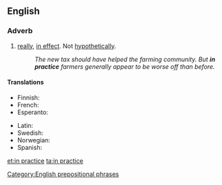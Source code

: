 ==English==

===Adverb===
{{en-adv|head=[[in]] [[practice]]|-}}

# [[really]], [[in effect]]. Not [[hypothetically]].
#: ''The new tax should have helped the farming community. But '''in practice''' farmers generally appear to be worse off than before.''

====Translations====
{{trans-top|really, in effect}}
* Finnish: {{t+|fi|käytännössä}}
* French: {{t+|fr|pratiquement}}
* Esperanto: {{t-|eo|praktike|xs=Esperanto}}
{{trans-mid}}
* Latin: {{t|la|in actu}}
* Swedish: {{t|sv|i praktiken}}
* Norwegian: {{t|no|i praksis}}
* Spanish: {{t-|es|en la práctica}}
{{trans-bottom}}

[[Category:English prepositional phrases]]

[[et:in practice]]
[[ta:in practice]]